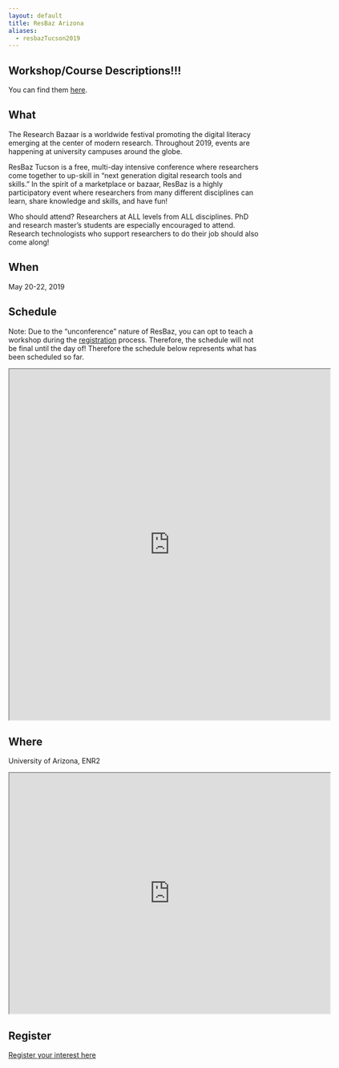 ```yaml
---
layout: default
title: ResBaz Arizona
aliases:
  - resbazTucson2019
---
```

## Workshop/Course Descriptions!!!
You can find them [here](https://docs.google.com/document/d/1BUXYq9KYHxaoHiU1F-dVTvXxKlqrcCs0NsEAMDCjzo8/edit?usp=sharing).

## What

The Research Bazaar is a worldwide festival promoting the digital literacy emerging at the center of modern research. Throughout 2019, events are happening at university campuses around the globe.

ResBaz Tucson is a free, multi-day intensive conference where researchers come together to up-skill in "next generation digital research tools and skills." In the spirit of a marketplace or bazaar, ResBaz is a highly participatory event where researchers from many different disciplines can learn, share knowledge and skills, and have fun!

Who should attend? Researchers at ALL levels from ALL disciplines. PhD and research master's students are especially encouraged to attend. Research technologists who support researchers to do their job should also come along!

## When

May 20-22, 2019

## Schedule
Note: Due to the "unconference" nature of ResBaz, you can opt to teach a workshop during the [registration](#register) process. Therefore, the schedule will not be final until the day of! Therefore the schedule below represents what has been scheduled so far.

<iframe src="https://docs.google.com/spreadsheets/d/e/2PACX-1vQRLntVzvkNo00slxH-uBQdJAM-o6TMyhRoEslQC_bDJ9HJQHkGc68kklWIQ8mKjN4VncY0h_nBORWT/pubhtml?widget=true&amp;headers=false" width="640" height="700"></iframe>

## Where

University of Arizona, ENR2

<iframe src="https://www.google.com/maps/d/u/1/embed?mid=1SnwXCdH4AhlSfWAEbr1SA1Po_cP7GIbj" width="640" height="480"></iframe>


## Register

<a href="https://forms.gle/bdg4t8Bzg9FTJPYn7" class="button" target="_blank">Register your interest here</a>